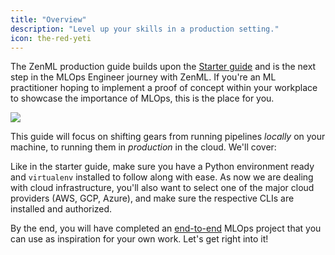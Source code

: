 ```yaml
---
title: "Overview"
description: "Level up your skills in a production setting."
icon: the-red-yeti
---
```


The ZenML production guide builds upon the [Starter guide](/v/0.67.0/versions/0.66.0/user-guide/starter-guide) and is the next step in the MLOps Engineer journey with ZenML. If you're an ML practitioner hoping to implement a proof of concept within your workplace to showcase the importance of MLOps, this is the place for you.
<Frame caption="ZenML simplifies development of MLOps pipelines that can span multiple production stacks.">
  <img src="/images/user-guide/Fstack_showcase.png" />
</Frame>

This guide will focus on shifting gears from running pipelines _locally_ on your machine, to running them in _production_ in the cloud. We'll cover:

<CardGroup cols={2}>
  <Card title="Deploying ZenML" icon="rocket" href="/v/0.67.0/versions/0.66.0/user-guide/production-guide/deploying-zenml" horizontal/>
  <Card title="Understanding stacks" icon="layer-group" href="/v/0.67.0/versions/0.66.0/user-guide/production-guide/understand-stacks"horizontal />
  <Card title="Connecting remote storage" icon="database" href="/v/0.67.0/versions/0.66.0/user-guide/production-guide/remote-storage" horizontal/>
  <Card title="Orchestrating on the cloud" icon="cloud" href="/v/0.67.0/versions/0.66.0/user-guide/production-guide/cloud-orchestration"horizontal />
  <Card title="Configuring the pipeline to scale compute" icon="sliders" href="/v/0.67.0/versions/0.66.0/user-guide/production-guide/configure-pipeline" horizontal/>
  <Card title="Configure a code repository" icon="code-branch" href="/v/0.67.0/versions/0.66.0/user-guide/production-guide/connect-code-repository" horizontal/>
</CardGroup>

Like in the starter guide, make sure you have a Python environment ready and `virtualenv` installed to follow along with ease. As now we are dealing with cloud infrastructure, you'll also want to select one of the major cloud providers (AWS, GCP, Azure), and make sure the respective CLIs are installed and authorized.

By the end, you will have completed an [end-to-end](/v/0.67.0/versions/0.66.0/user-guide/production-guide/end-to-end) MLOps project that you can use as inspiration for your own work. Let's get right into it!

